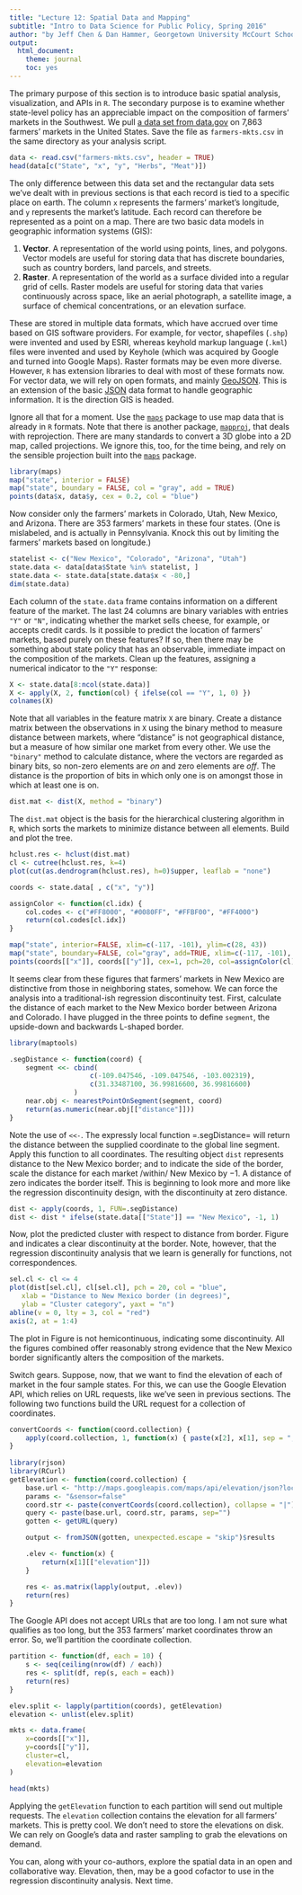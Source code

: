 ```yaml
---
title: "Lecture 12: Spatial Data and Mapping"
subtitle: "Intro to Data Science for Public Policy, Spring 2016"
author: "by Jeff Chen & Dan Hammer, Georgetown University McCourt School of Public Policy"
output: 
  html_document: 
    theme: journal
    toc: yes
---
```


The primary purpose of this section is to introduce basic spatial analysis, visualization, and APIs in `R`.  The secondary purpose is to examine whether state-level policy has an appreciable impact on the composition of farmers' markets in the Southwest.  We pull [a data set from data.gov](https://explore.data.gov/d/wfna-38ey) on 7,863 farmers' markets in the United States. Save the file as `farmers-mkts.csv` in the same directory as your analysis script.

```r
data <- read.csv("farmers-mkts.csv", header = TRUE)
head(data[c("State", "x", "y", "Herbs", "Meat")])
```

The only difference between this data set and the rectangular data sets we've dealt with in previous sections is that each record is tied to a specific place on earth.  The column `x` represents the farmers' market's longitude, and `y` represents the market's latitude.  Each record can therefore be represented as a point on a map.  There are two basic data models in geographic information systems (GIS):

1. **Vector**.  A representation of the world using points, lines, and polygons. Vector models are useful for storing data that has discrete boundaries, such as country borders, land parcels, and streets.
2. **Raster**. A representation of the world as a surface divided into a regular grid of cells. Raster models are useful for storing data that varies continuously across space, like an aerial photograph, a satellite image, a surface of chemical concentrations, or an elevation surface.

These are stored in multiple data formats, which have accrued over time based on GIS software providers.  For example, for vector, shapefiles (`.shp`) were invented and used by ESRI, whereas keyhold markup language (`.kml`) files were invented and used by Keyhole (which was acquired by Google and turned into Google Maps).  Raster formats may be even more diverse.  However, `R` has extension libraries to deal with most of these formats now.  For vector data, we will rely on open formats, and mainly [GeoJSON](http://geojson.org/).  This is an extension of the basic [JSON](http://www.json.org/) data format to handle geographic information.  It is the direction GIS is headed.

Ignore all that for a moment.  Use the [`maps`](https://cran.r-project.org/web/packages/maps/index.html) package to use map data that is already in `R` formats.  Note that there is another package, [`mapproj`](https://cran.r-project.org/web/packages/mapproj/index.html), that deals with reprojection.  There are many standards to convert a 3D globe into a 2D map, called projections.  We ignore this, too, for the time being, and rely on the sensible projection built into the [`maps`](https://cran.r-project.org/web/packages/maps/index.html) package.

```r
library(maps)
map("state", interior = FALSE)
map("state", boundary = FALSE, col = "gray", add = TRUE)
points(data$x, data$y, cex = 0.2, col = "blue")
```

Now consider only the farmers' markets in Colorado, Utah, New Mexico,
and Arizona.  There are 353 farmers' markets in these four states. (One
is mislabeled, and is actually in Pennsylvania.  Knock this out by limiting the farmers' markets based on longitude.)

```r
statelist <- c("New Mexico", "Colorado", "Arizona", "Utah")
state.data <- data[data$State %in% statelist, ]
state.data <- state.data[state.data$x < -80,]
dim(state.data)
```

Each column of the `state.data` frame contains information on a different feature of the market.  The last 24 columns are binary variables with entries `"Y"` or `"N"`, indicating whether the market sells cheese, for example, or accepts credit cards.  Is it possible to predict the location of farmers' markets, based purely on these features?  If so, then there may be something about state policy that has an observable, immediate impact on the composition of the markets.  Clean up the features, assigning a numerical indicator to the `"Y"` response:

```r
X <- state.data[8:ncol(state.data)]
X <- apply(X, 2, function(col) { ifelse(col == "Y", 1, 0) })
colnames(X)
```

Note that all variables in the feature matrix `X` are binary. Create a distance matrix between the observations in `X` using the binary method to measure distance between markets, where "distance" is not geographical distance, but a measure of how similar one market from every other.  We use the `"binary"` method to calculate distance, where the vectors are regarded as binary bits, so non-zero elements are *on* and zero elements are *off*. The distance is the proportion of bits in which only one is on amongst those in which at least one is on.

```r
dist.mat <- dist(X, method = "binary")
```

The `dist.mat` object is the basis for the hierarchical clustering algorithm in `R`, which sorts the markets to minimize distance between all elements.  Build and plot the tree.

```r
hclust.res <- hclust(dist.mat)
cl <- cutree(hclust.res, k=4)
plot(cut(as.dendrogram(hclust.res), h=0)$upper, leaflab = "none")
```

```r
coords <- state.data[ , c("x", "y")]

assignColor <- function(cl.idx) {
	col.codes <- c("#FF8000", "#0080FF", "#FFBF00", "#FF4000")
	return(col.codes[cl.idx])
}

map("state", interior=FALSE, xlim=c(-117, -101), ylim=c(28, 43))
map("state", boundary=FALSE, col="gray", add=TRUE, xlim=c(-117, -101), ylim=c(28, 43))
points(coords[["x"]], coords[["y"]], cex=1, pch=20, col=assignColor(cl))
```

It seems clear from these figures that farmers' markets in New Mexico
are distinctive from those in neighboring states, somehow.  We can
force the analysis into a traditional-ish regression discontinuity
test.  First, calculate the distance of each market to the New Mexico
border between Arizona and Colorado.  I have plugged in the three
points to define `segment`, the upside-down and backwards L-shaped
border.

```r
library(maptools)

.segDistance <- function(coord) {
	segment <<- cbind(
					c(-109.047546, -109.047546, -103.002319),
					c(31.33487100, 36.99816600, 36.99816600)
				)
	near.obj <- nearestPointOnSegment(segment, coord)
	return(as.numeric(near.obj[["distance"]]))
}
```

Note the use of `<<-`. The expressly local function =.segDistance= will return the distance between the supplied coordinate to the global line segment.  Apply this function to all coordinates.  The resulting object `dist` represents distance to the New Mexico border; and to indicate the side of the border, scale the distance for each market /within/ New Mexico by $-1$.  A distance of zero indicates the border itself.  This is beginning to look more and more like the regression discontinuity design, with the discontinuity at zero distance.

```r
dist <- apply(coords, 1, FUN=.segDistance)
dist <- dist * ifelse(state.data[["State"]] == "New Mexico", -1, 1)
```

Now, plot the predicted cluster with respect to distance from border.
Figure  and indicates a clear discontinuity at the
border.  Note, however, that the regression discontinuity analysis
that we learn is generally for functions, not correspondences.

```r
sel.cl <- cl <= 4
plot(dist[sel.cl], cl[sel.cl], pch = 20, col = "blue",
   xlab = "Distance to New Mexico border (in degrees)",
   ylab = "Cluster category", yaxt = "n")
abline(v = 0, lty = 3, col = "red")
axis(2, at = 1:4)
```

The plot in Figure \ref{fig:disc} is not hemicontinuous, indicating some discontinuity.  All the figures combined offer reasonably strong evidence that the New Mexico border significantly alters the composition of the markets.

Switch gears. Suppose, now, that we want to find the elevation of each of market in the four sample states.  For this, we can use the Google Elevation API, which relies on URL requests, like we've seen in previous sections.  The following two functions build the URL request for a collection of coordinates.

```r
convertCoords <- function(coord.collection) {
	apply(coord.collection, 1, function(x) { paste(x[2], x[1], sep = ",") })
}
  
library(rjson)
library(RCurl)
getElevation <- function(coord.collection) {
	base.url <- "http://maps.googleapis.com/maps/api/elevation/json?locations="
	params <- "&sensor=false"
	coord.str <- paste(convertCoords(coord.collection), collapse = "|")
	query <- paste(base.url, coord.str, params, sep="")
	gotten <- getURL(query)

	output <- fromJSON(gotten, unexpected.escape = "skip")$results

	.elev <- function(x) {
		return(x[1][["elevation"]])
	}

	res <- as.matrix(lapply(output, .elev))
	return(res)
}
```

The Google API does not accept URLs that are too long.  I am not sure
what qualifies as too long, but the 353 farmers' market coordinates
throw an error.  So, we'll partition the coordinate collection.

```r
partition <- function(df, each = 10) {
	s <- seq(ceiling(nrow(df) / each))
	res <- split(df, rep(s, each = each))
	return(res)
}

elev.split <- lapply(partition(coords), getElevation)
elevation <- unlist(elev.split)

mkts <- data.frame(
	x=coords[["x"]], 
	y=coords[["y"]],
	cluster=cl,
	elevation=elevation
)

head(mkts)
```

Applying the `getElevation` function to each partition will send out
multiple requests.  The `elevation` collection contains the elevation
for all farmers' markets.  This is pretty cool.  We don't need to
store the elevations on disk.  We can rely on Google's data and raster
sampling to grab the elevations on demand. 

You can, along with your co-authors, explore the spatial data in an
open and collaborative way.  Elevation, then, may be a good
cofactor to use in the regression discontinuity analysis.  Next time.

